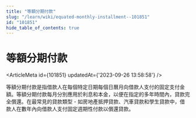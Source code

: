 ```yaml
---
title: "等額分期付款"
slug: "/learn/wiki/equated-monthly-installment--101851"
id: "101851"
hide_table_of_contents: true
---
```



# 等額分期付款

<ArticleMeta id={101851} updatedAt={'2023-09-26 13:58:58'} />
<div className='border-solid border-b border-t-0 my-4 border-[var(--ifm-color-gray-300)]' />

等額分期付款是指借款人在每個特定日期每個日曆月向借款人支付的固定支付金額。等額分期付款每月分別應用於利息和本金，以便在指定的多年時間內，貸款完全償還。在最常見的貸款類型 - 如房地產抵押貸款、汽車貸款和學生貸款中，借款人在數年內向借款人支付固定週期性付款以償還貸款。
